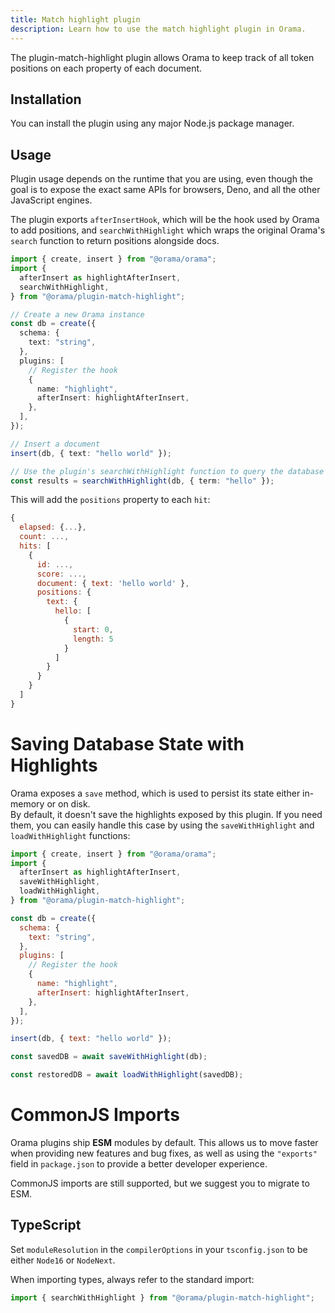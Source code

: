 ```yaml
---
title: Match highlight plugin
description: Learn how to use the match highlight plugin in Orama.
---
```




The plugin-match-highlight plugin allows Orama to keep track of all token positions on each property of each document.

## Installation

You can install the plugin using any major Node.js package manager.

<Install pkg="@orama/plugin-match-highlight" />

## Usage

Plugin usage depends on the runtime that you are using, even though the goal is to expose the exact same APIs for browsers, Deno, and all the other JavaScript engines.

The plugin exports `afterInsertHook`, which will be the hook used by Orama to add positions, and `searchWithHighlight` which wraps the original Orama's `search` function to return positions alongside docs.

```typescript copy
import { create, insert } from "@orama/orama";
import {
  afterInsert as highlightAfterInsert,
  searchWithHighlight,
} from "@orama/plugin-match-highlight";

// Create a new Orama instance
const db = create({
  schema: {
    text: "string",
  },
  plugins: [
    // Register the hook
    {
      name: "highlight",
      afterInsert: highlightAfterInsert,
    },
  ],
});

// Insert a document
insert(db, { text: "hello world" });

// Use the plugin's searchWithHighlight function to query the database
const results = searchWithHighlight(db, { term: "hello" });
```

This will add the `positions` property to each `hit`:

```js copy
{
  elapsed: {...},
  count: ...,
  hits: [
    {
      id: ...,
      score: ...,
      document: { text: 'hello world' },
      positions: {
        text: {
          hello: [
            {
              start: 0,
              length: 5
            }
          ]
        }
      }
    }
  ]
}
```

# Saving Database State with Highlights

Orama exposes a `save` method, which is used to persist its state either in-memory or on disk. \
By default, it doesn't save the highlights exposed by this plugin. If you need them, you can easily handle this case by using the `saveWithHighlight` and `loadWithHighlight` functions:

```js
import { create, insert } from "@orama/orama";
import {
  afterInsert as highlightAfterInsert,
  saveWithHighlight,
  loadWithHighlight,
} from "@orama/plugin-match-highlight";

const db = create({
  schema: {
    text: "string",
  },
  plugins: [
    // Register the hook
    {
      name: "highlight",
      afterInsert: highlightAfterInsert,
    },
  ],
});

insert(db, { text: "hello world" });

const savedDB = await saveWithHighlight(db);

const restoredDB = await loadWithHighlight(savedDB);
```

# CommonJS Imports

Orama plugins ship **ESM** modules by default. This allows us to move faster when providing new features and bug fixes, as well as using the `"exports"` field in `package.json` to provide a better developer experience.

CommonJS imports are still supported, but we suggest you to migrate to ESM.

## TypeScript

Set `moduleResolution` in the `compilerOptions` in your `tsconfig.json` to be either `Node16` or `NodeNext`.

When importing types, always refer to the standard import:

```ts copy
import { searchWithHighlight } from "@orama/plugin-match-highlight";
```
